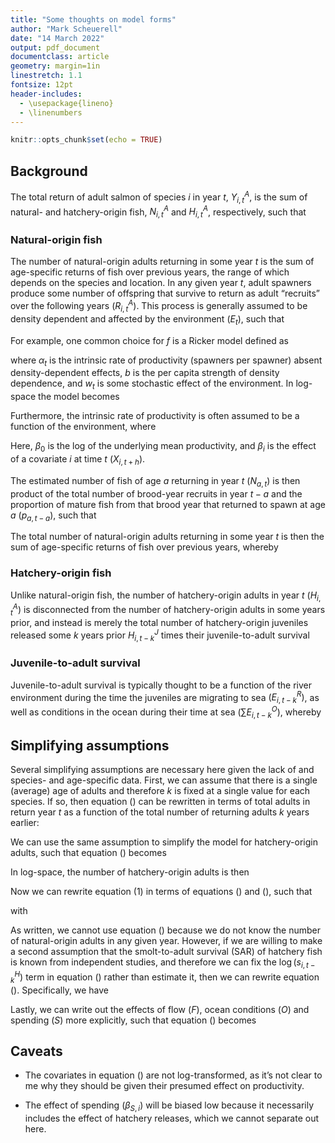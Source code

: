 ```yaml
---
title: "Some thoughts on model forms"
author: "Mark Scheuerell"
date: "14 March 2022"
output: pdf_document
documentclass: article
geometry: margin=1in
linestretch: 1.1
fontsize: 12pt
header-includes:
  - \usepackage{lineno}
  - \linenumbers
---
```


```r
knitr::opts_chunk$set(echo = TRUE)
```

## Background

The total return of adult salmon of species $i$ in year $t$, $Y^A_{i,t}$, is the sum of natural- and hatchery-origin fish, $N^A_{i,t}$ and $H^A_{i,t}$, respectively, such that

\begin{equation}
Y^A_{i,t} = N^A_{i,t} + H^A_{i,t}.
\end{equation}

### Natural-origin fish

The number of natural-origin adults returning in some year $t$ is the sum of age-specific returns of fish over previous years, the range of which depends on the species and location. In any given year $t$, adult spawners produce some number of offspring that survive to return as adult "recruits" over the following years $(R^A_{i,t})$. This process is generally assumed to be density dependent and affected by the environment $(E_t)$, such that 

\begin{equation}
R^A_{i,t} = f ( N^A_{i,t}, E_t ) \\
\end{equation}

For example, one common choice for $f$ is a Ricker model defined as

\begin{equation}
R_t = \alpha_{i,t} S_{i,t} \exp(-\beta S_{i,t} + w_{i,t}),
\end{equation}

where $\alpha_t$ is the intrinsic rate of productivity (spawners per spawner) absent density-dependent effects, $b$ is the per capita strength of density dependence, and $w_t$ is some stochastic effect of the environment. In log-space the model becomes

\begin{equation} \label{log_ricker}
\log(R_t) = \log (\alpha_{i,t}) + \log(S_{i,t}) - \beta S_{i,t} + w_{i,t}.
\end{equation}
	
Furthermore, the intrinsic rate of productivity is often assumed to be a function of the environment, where

\begin{equation}
\log (\alpha_{i,t}) = \beta_0 + \sum_{i=1}^{M} \beta_{X,i} \ X_{i,t+h}
\end{equation}

Here, $\beta_0$ is the log of the underlying mean productivity, and $\beta_{i}$ is the effect of a covariate $i$ at time $t$ $(X_{i,t+h})$. 

The estimated number of fish of age $a$ returning in year $t$ $(N_{a,t})$ is then product of the total number of brood-year recruits in year $t - a$ and the proportion of mature fish from that brood year that returned to spawn at age $a$ $(p_{a,t-a})$, such that

\begin{equation}
N^A_{i,a,t} = R^A_{i,t-a} \ p_{i,a,t-a}.
\end{equation}

The total number of natural-origin adults returning in some year $t$ is then the sum of age-specific returns of fish over previous years, whereby

\begin{equation}
N^A_{i,t} = \sum_{a} N^A_{i,a,t}.
\end{equation}


### Hatchery-origin fish

Unlike natural-origin fish, the number of hatchery-origin adults in year $t$ $(H^A_{i,t})$ is disconnected from the number of hatchery-origin adults in some years prior, and instead is merely the total number of hatchery-origin juveniles released some $k$ years prior $H^J_{i,t-k}$ times their juvenile-to-adult survival

\begin{equation} \label{H_sar}
H^A_{i,t} = \sum_{k = 1}^K s^H_{i,t-k} H^J_{i,t-k}.
\end{equation}

### Juvenile-to-adult survival

Juvenile-to-adult survival is typically thought to be a function of the river environment during the time the juveniles are migrating to sea $(E^R_{i, t-k})$, as well as conditions in the ocean during their time at sea $(\sum E^O_{i, t-k})$, whereby

\begin{equation}
\text{logit} (s^H_{i,t-k}) = \sum_{k = 1}^K (\beta_{R,k} E^R_{i, t-k} + \beta_{O,k} E^O_{i, t-k}).
\end{equation}

## Simplifying assumptions

Several simplifying assumptions are necessary here given the lack of and species- and age-specific data. First, we can assume that there is a single (average) age of adults and therefore $k$ is fixed at a single value for each species. If so, then equation (\ref{log_ricker}) can be rewritten in terms of total adults in return year $t$ as a function of the total number of returning adults $k$ years earlier:

\begin{equation} \label{N_ricker}
\log(N^A_{i,t}) = \log (\alpha_{i,t}) + \log(N^A_{i,t-k}) - \beta_N N^A_{i,t-k} + w_{i,t}.
\end{equation}

We can use the same assumption to simplify the model for hatchery-origin adults, such that equation (\ref{H_sar}) becomes

\begin{equation} \label{H_sar_simple}
H^A_{i,t} = s^H_{i,t-k} H^J_{i,t-k}.
\end{equation}

In log-space, the number of hatchery-origin adults is then

\begin{equation} \label{H_sar_simple_log}
\log (H^A_{i,t}) = \log (s^H_{i,t-k}) + \log (H^J_{i,t-k}).
\end{equation}

Now we can rewrite equation (1) in terms of equations (\ref{N_ricker}) and (\ref{H_sar_simple_log}), such that

\begin{equation} \label{full_model}
\log(Y^A_{i,t}) = \left[ \log (\alpha_{i,t}) + \log(N^A_{i,t-k}) - \beta_N N^A_{i,t-k} \right] + \left[ \log (s^H_{i,t-k}) + \log (H^J_{i,t-k}) \right] + w_{i,t}
\end{equation}
	
with

\begin{equation} \label{cov_effects}
\log (\alpha_{i,t}) = \beta_0 + \sum_{i=1}^{M} \beta_{X,i} \ X_{i,t-kh}.
\end{equation}

As written, we cannot use equation (\ref{full_model}) because we do not know the number of natural-origin adults in any given year. However, if we are willing to make a second assumption that the smolt-to-adult survival (SAR) of hatchery fish is known from independent studies, and therefore we can fix the $\log (s^H_{i,t-k})$ term in equation (\ref{full_model}) rather than estimate it, then we can rewrite equation (\ref{full_model}). Specifically, we have

\begin{multline} \label{full_model_2}
\log(Y^A_{i,t}) = \log (\alpha_{i,t}) + \log(Y^A_{i,t-k} - s^H_{i,t-k} H^J_{i,t-k}) - \beta_N (Y^A_{i,t-k} - s^H_{i,t-k} H^J_{i,t-k}) \\
+ \log (s^H_{i,t-k}) + \log (H^J_{i,t-k})  + w_{i,t}
\end{multline}


Lastly, we can write out the effects of flow $(F)$, ocean conditions $(O)$ and spending $(S)$ more explicitly, such that equation (\ref{cov_effects}) becomes

\begin{multline} \label{full_model_3}
\log(Y^A_{i,t}) = \beta_0 + \beta_{F,i} F_{i,t-l} + \beta_{O,i} O_{i,t-k} + \beta_{S,i} S_{i,t-m} \\
+ \log(Y^A_{i,t-k} - s^H_{i,t-k} H^J_{i,t-k}) - \beta_N (Y^A_{i,t-k} - s^H_{i,t-k} H^J_{i,t-k}) \\
+ \log (s^H_{i,t-k}) + \log (H^J_{i,t-k})  + w_{i,t}
\end{multline}


## Caveats

* The covariates in equation (\label{cov_effects_full}) are not log-transformed, as it's not clear to me why they should be given their presumed effect on productivity.

* The effect of spending $(\beta_{S,i})$ will be biased low because it necessarily includes the effect of hatchery releases, which we cannot separate out here.

